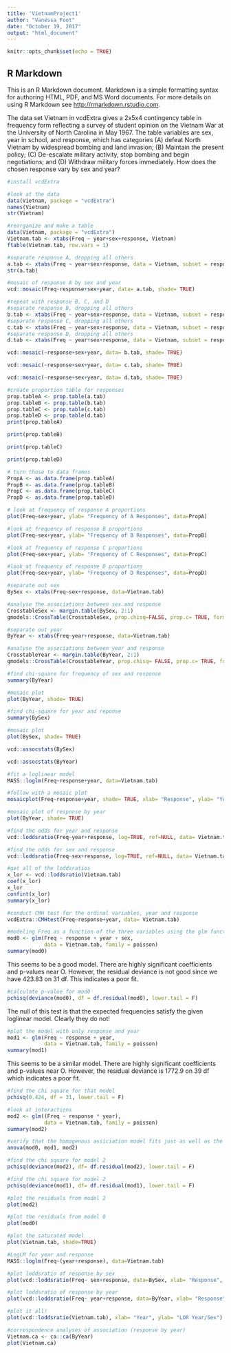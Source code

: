 ```yaml
---
title: 'VietnamProject1'
author: "Vanessa Foot"
date: "October 19, 2017"
output: "html_document"
---
```


```r
knitr::opts_chunk$set(echo = TRUE)
```


## R Markdown

This is an R Markdown document. Markdown is a simple formatting syntax for authoring HTML, PDF, and MS Word documents. For more details on using R Markdown see <http://rmarkdown.rstudio.com>.


The data set Vietnam in vcdExtra gives a 2x5x4 contingency table in frequency form reflecting a survey of student opinion on the Vietnam War at the University of North Carolina in May 1967. The table variables are sex, year in school, and response, which has categories (A) defeat North Vietnam by widespread bombing and land invasion; (B) Maintain the present policy; (C) De-escalate military activity, stop bombing and begin negotiations; and (D) Withdraw military forces immediately. How does the chosen response vary by sex and year?

```r
#install vcdExtra
```

```r
#look at the data
data(Vietnam, package = "vcdExtra")
names(Vietnam)
str(Vietnam)
```

```r
#reorganize and make a table
data(Vietnam, package = "vcdExtra")
Vietnam.tab <- xtabs(Freq ~ year+sex+response, Vietnam)
ftable(Vietnam.tab, row.vars = 1)
```
```r
#separate response A, dropping all others 
a.tab <- xtabs(Freq ~ year+sex+response, data = Vietnam, subset = response == "A", drop.unused.levels = TRUE)
str(a.tab)
```

```r
#mosaic of response A by sex and year
vcd::mosaic(Freq~response+sex+year, data= a.tab, shade= TRUE)
```



```r
#repeat with response B, C, and D
#separate response B, dropping all others 
b.tab <- xtabs(Freq ~ year+sex+response, data = Vietnam, subset = response == "B", drop.unused.levels = TRUE)
#separate response C, dropping all others 
c.tab <- xtabs(Freq ~ year+sex+response, data = Vietnam, subset = response == "C", drop.unused.levels = TRUE)
#separate response D, dropping all others 
d.tab <- xtabs(Freq ~ year+sex+response, data = Vietnam, subset = response == "D", drop.unused.levels = TRUE)
```
```r
vcd::mosaic(~response+sex+year, data= b.tab, shade= TRUE)
```
```r
vcd::mosaic(~response+sex+year, data= c.tab, shade= TRUE)
```
```r
vcd::mosaic(~response+sex+year, data= d.tab, shade= TRUE)
```
```r
#create proportion table for responses
prop.tableA <- prop.table(a.tab)
prop.tableB <- prop.table(b.tab)
prop.tableC <- prop.table(c.tab)
prop.tableD <- prop.table(d.tab)
print(prop.tableA)
```
```r
print(prop.tableB)
```
```r
print(prop.tableC)
```

```r
print(prop.tableD)
```

```r
# turn those to data frames
PropA <- as.data.frame(prop.tableA)
PropB <- as.data.frame(prop.tableB)
PropC <- as.data.frame(prop.tableC)
PropD <- as.data.frame(prop.tableD)
```

```r
# look at frequency of response A proportions
plot(Freq~sex+year, ylab= "Frequency of A Responses", data=PropA)
```
```r
#look at frequency of response B proportions
plot(Freq~sex+year, ylab= "Frequency of B Responses", data=PropB)
```
```r
#look at frequency of response C proportions
plot(Freq~sex+year, ylab= "Frequency of C Responses", data=PropC)
```
```r
#look at frequency of response D proportions
plot(Freq~sex+year, ylab= "Frequency of D Responses", data=PropD)
```
```r
#separate out sex
BySex <- xtabs(Freq~sex+response, data=Vietnam.tab)

#analyse the associations between sex and response
CrosstableSex <- margin.table(BySex, 2:1)
gmodels::CrossTable(CrosstableSex, prop.chisq=FALSE, prop.c= TRUE, format= "SPSS")
```
```r
#separate out year
ByYear <- xtabs(Freq~year+response, data=Vietnam.tab)

#analyse the associations between year and response
CrosstableYear <- margin.table(ByYear, 2:1)
gmodels::CrossTable(CrosstableYear, prop.chisq= FALSE, prop.c= TRUE, format= "SPSS")
```

```r
#find chi-square for frequency of sex and response
summary(ByYear)
```

```r
#mosaic plot
plot(ByYear, shade= TRUE)
```

```r
#find chi-square for year and reponse
summary(BySex)
```
```r
#mosaic plot
plot(BySex, shade= TRUE)
```
```r
vcd::assocstats(BySex)
```
```r
vcd::assocstats(ByYear)
```

```r
#fit a loglinear model
MASS::loglm(Freq~response+year, data=Vietnam.tab)
```

```r
#follow with a mosaic plot
mosaicplot(Freq~response+year, shade= TRUE, xlab= "Response", ylab= "Year", data=Vietnam.tab)
```

```r
#mosaic plot of response by year
plot(ByYear, shade= TRUE)
```

```r
#find the odds for year and response
vcd::loddsratio(Freq~year+response, log=TRUE, ref=NULL, data= Vietnam.tab)
```
```r
#find the odds for sex and response
vcd::loddsratio(Freq~sex+response, log=TRUE, ref=NULL, data= Vietnam.tab)
```
```r
#get all of the loddsratios
x_lor <- vcd::loddsratio(Vietnam.tab)
coef(x_lor)
x_lor
confint(x_lor)
summary(x_lor)
```

```r
#conduct CMH test for the ordinal variables, year and response
vcdExtra::CMHtest(Freq~response+year, data= Vietnam.tab)
```

```r
#modeling Freq as a function of the three variables using the glm function. Family is set to poisson since we're modelling counts (independence model, assuming the three variables are independent of one another)
mod0 <- glm(Freq ~ response + year + sex, 
            data = Vietnam.tab, family = poisson)
summary(mod0)
```
This seems to be a good model. There are highly significant coefficients and p-values near O. However, the residual deviance is not good since we have 423.83 on 31 df. This indicates a poor fit. 
```r
#calculate p-value for mod0
pchisq(deviance(mod0), df = df.residual(mod0), lower.tail = F)
```
The null of this test is that the expected frequencies satisfy the given loglinear model. Clearly they do not!
```r
#plot the model with only response and year
mod1 <- glm(Freq ~ response + year,
            data = Vietnam.tab, family = poisson)
summary(mod1)
```
This seems to be a similar model. There are highly significant coefficients and p-values near O. However, the residual deviance is 1772.9 on 39 df which indicates a poor fit. 

```r
#find the chi square for that model
pchisq(0.424, df = 31, lower.tail = F)
```

```r
#look at interactions
mod2 <- glm((Freq ~ response * year),
            data = Vietnam.tab, family = poisson)
summary(mod2)
```

```r
#verify that the homogenous assiciation model fits just as well as the saturated model by performing a likelihood ratio test 
anova(mod0, mod1, mod2)
```

```r
#find the chi square for model 2
pchisq(deviance(mod2), df= df.residual(mod2), lower.tail = F)
```

```r
#find the chi square for model 2
pchisq(deviance(mod1), df= df.residual(mod1), lower.tail = F)
```

```r
#plot the residuals from model 2
plot(mod2)
```

```r
#plot the residuals from model 0
plot(mod0)
```
```r
#plot the saturated model
plot(Vietnam.tab, shade=TRUE)
```
```r
#LogLM for year and response
MASS::loglm(Freq~(year+response), data=Vietnam.tab)
```

```r
#plot loddsratio of response by sex
plot(vcd::loddsratio(Freq~ sex+response, data=BySex, xlab= "Response", ylab= "LOR Sex/Response"))
```
```r
#plot loddsratio of response by year
plot(vcd::loddsratio(Freq~ year+response, data=ByYear, xlab= "Response", ylab= "LOR Year/Response"))
```
```r
#plot it all!
plot(vcd::loddsratio(Vietnam.tab), xlab= "Year", ylab= "LOR Year/Sex")
```
```r
#correspondence analyses of association (response by year)
Vietnam.ca <- ca::ca(ByYear)
plot(Vietnam.ca)
```














